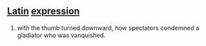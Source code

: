 == [[Latin]] [[expression]] ==
# with the thumb turned downward, how spectators condemned a gladiator who was vanquished.